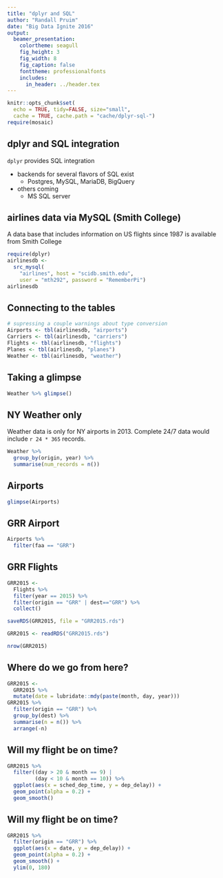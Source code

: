 ```yaml
---
title: "dplyr and SQL"
author: "Randall Pruim"
date: "Big Data Ignite 2016"
output:
  beamer_presentation:
    colortheme: seagull
    fig_height: 3
    fig_width: 8
    fig_caption: false
    fonttheme: professionalfonts
    includes:
      in_header: ../header.tex
---
```



```r
knitr::opts_chunk$set(
  echo = TRUE, tidy=FALSE, size="small",
  cache = TRUE, cache.path = "cache/dplyr-sql-")
require(mosaic)
```


## dplyr and SQL integration

`dplyr` provides SQL integration

  * backends for several flavors of SQL exist 
    * Postgres, MySQL, MariaDB, BigQuery
  
  * others coming 
    * MS SQL server
  
## airlines data via MySQL (Smith College)

A data base that includes information on US flights since 1987 is available from
Smith College

```r
require(dplyr)
airlinesdb <-
  src_mysql(
    "airlines", host = "scidb.smith.edu",
    user = "mth292", password = "RememberPi")
airlinesdb
```

## Connecting to the tables

```r
# supressing a couple warnings about type conversion
Airports <- tbl(airlinesdb, "airports")
Carriers <- tbl(airlinesdb, "carriers")
Flights <- tbl(airlinesdb, "flights")
Planes <- tbl(airlinesdb, "planes")
Weather <- tbl(airlinesdb, "weather")
```

## Taking a glimpse

```r
Weather %>% glimpse()
```

## NY Weather only

Weather data is only for NY airports in 2013.  Complete
24/7 data would include `r 24 * 365` records.

```r
Weather %>%
  group_by(origin, year) %>%
  summarise(num_records = n())
```

## Airports
```r
glimpse(Airports)
```

## GRR Airport

```r
Airports %>%
  filter(faa == "GRR")
```

## GRR Flights

```r
GRR2015 <-
  Flights %>%
  filter(year == 2015) %>% 
  filter(origin == "GRR" | dest=="GRR") %>%
  collect()
```

```r
saveRDS(GRR2015, file = "GRR2015.rds")
```

```r
GRR2015 <- readRDS("GRR2015.rds")
```

```r
nrow(GRR2015)
```

## Where do we go from here?

```r
GRR2015 <-
  GRR2015 %>%
  mutate(date = lubridate::mdy(paste(month, day, year))) 
GRR2015 %>%
  filter(origin == "GRR") %>%
  group_by(dest) %>%
  summarise(n = n()) %>%
  arrange(-n)
```
## Will my flight be on time?

```r
GRR2015 %>% 
  filter((day > 20 & month == 9) | 
         (day < 10 & month == 10)) %>%
  ggplot(aes(x = sched_dep_time, y = dep_delay)) +
  geom_point(alpha = 0.2) +
  geom_smooth()
```

## Will my flight be on time?

```r
GRR2015 %>%
  filter(origin == "GRR") %>%
  ggplot(aes(x = date, y = dep_delay)) +
  geom_point(alpha = 0.2) + 
  geom_smooth() +
  ylim(0, 180) 
```
